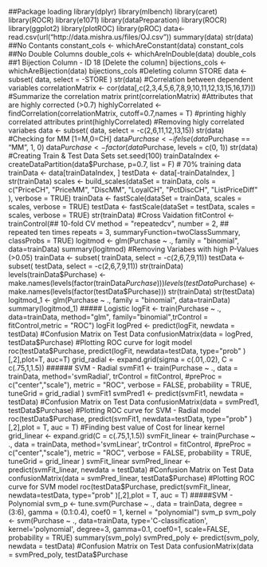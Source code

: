##Package loading
library(dplyr)
library(mlbench)
library(caret)
library(ROCR)
library(e1071)
library(dataPreparation)
library(ROCR)
library(ggplot2)
library(plotROC)
library(pROC)
data<-read.csv(url("http://data.mishra.us/files/OJ.csv"))
summary(data)
str(data)
##No Contants
constant_cols <- whichAreConstant(data)
constant_cols
##No Double Columns
double_cols <- whichAreInDouble(data)
double_cols
##1 Bijection Column - ID 18 [Delete the column]
bijections_cols <- whichAreBijection(data)
bijections_cols
#Deleting column STORE
data <- subset( data, select = -STORE )
str(data)
#Correlation between dependent variables
correlationMatrix <- cor(data[,c(2,3,4,5,6,7,8,9,10,11,12,13,15,16,17)])
#Summarize the correlation matrix
print(correlationMatrix)
#Attributes that are highly corrected (>0.7)
highlyCorrelated <- findCorrelation(correlationMatrix, cutoff=0.7,names = T)
#printing highly correlated attributes
print(highlyCorrelated)
#Removing higly correlated variabes
data <- subset( data, select = -c(2,6,11,12,13,15))
str(data)
#Checking for MM [1=M,0=CH]
data$Purchase <- ifelse(data$Purchase == "MM", 1, 0)
data$Purchase <- factor(data$Purchase, levels = c(0, 1))
str(data)
#Creating Train & Test Data Sets
set.seed(100)
trainDataIndex <- createDataPartition(data$Purchase, p=0.7, list = F) # 70% training data
trainData <- data[trainDataIndex, ]
testData <- data[-trainDataIndex, ]
str(trainData)
scales <- build_scales(dataSet = trainData, cols = c("PriceCH", "PriceMM", "DiscMM", "LoyalCH", "PctDiscCH", "ListPriceDiff" ), verbose = TRUE)
trainData <- fastScale(dataSet = trainData, scales = scales, verbose = TRUE)
testData <- fastScale(dataSet = testData, scales = scales, verbose = TRUE)
str(trainData)
#Cross Vaidation
fitControl <- trainControl(## 10-fold CV
method = "repeatedcv",
number = 2,
## repeated ten times
repeats = 3,
summaryFunction=twoClassSummary,
classProbs = TRUE)
logitmod <- glm(Purchase ~ ., family = "binomial", data=trainData)
summary(logitmod)
#Removing Variabes with high P-Values (>0.05)
trainData <- subset( trainData, select = -c(2,6,7,9,11))
testData <- subset( testData, select = -c(2,6,7,9,11))
str(trainData)
levels(trainData$Purchase) <- make.names(levels(factor(trainData$Purchase)))
levels(testData$Purchase) <- make.names(levels(factor(testData$Purchase)))
str(trainData)
str(testData)
logitmod_1 <- glm(Purchase ~ ., family = "binomial", data=trainData)
summary(logitmod_1)
##### Logistic
logFit <- train(Purchase ~ ., data=trainData, method="glm", family="binomial",trControl = fitControl,metric = "ROC")
logFit
logPred <- predict(logFit, newdata = testData)
#Confusion Matrix on Test Data
confusionMatrix(data = logPred, testData$Purchase)
#Plotting ROC curve for logit model
roc(testData$Purchase, predict(logFit, newdata=testData, type="prob" )[,2],plot=T,
auc=T)
grid_radial <- expand.grid(sigma = c(.01,.02),
C = c(.75,1,1.5))
###### SVM - Radial
svmFit1 <- train(Purchase ~ ., data = trainData,
method='svmRadial',
trControl = fitControl,
#preProc = c("center","scale"),
metric = "ROC",
verbose = FALSE,
probability = TRUE,
tuneGrid = grid_radial
)
svmFit1
svmPred1 <- predict(svmFit1, newdata = testData)
#Confusion Matrix on Test Data
confusionMatrix(data = svmPred1, testData$Purchase)
#Plotting ROC curve for SVM - Radial model
roc(testData$Purchase, predict(svmFit1, newdata=testData, type="prob" )[,2],plot = T, auc = T)
#Finding best value of Cost for linear kernel
grid_linear <- expand.grid(C = c(.75,1,1.5))
svmFit_linear <- train(Purchase ~ ., data = trainData,
method='svmLinear',
trControl = fitControl,
#preProc = c("center","scale"),
metric = "ROC",
verbose = FALSE,
probability = TRUE,
tuneGrid = grid_linear
)
svmFit_linear
svmPred_linear <- predict(svmFit_linear, newdata = testData)
#Confusion Matrix on Test Data
confusionMatrix(data = svmPred_linear, testData$Purchase)
#Plotting ROC curve for SVM model
roc(testData$Purchase, predict(svmFit_linear, newdata=testData, type="prob" )[,2],plot = T, auc = T)
#####SVM - Polynomial
svm_p <- tune.svm(Purchase ~ ., data = trainData,
degree = (3:6),
gamma = (0.1:0.4),
coef0 = 1,
kernel = "polynomial")
svm_p
svm_poly <- svm(Purchase ~ ., data=trainData, type='C-classification', kernel='polynomial', degree=3, gamma=0.1, coef0=1, scale=FALSE, probability = TRUE)
summary(svm_poly)
svmPred_poly <- predict(svm_poly, newdata = testData)
#Confusion Matrix on Test Data
confusionMatrix(data = svmPred_poly, testData$Purchase

